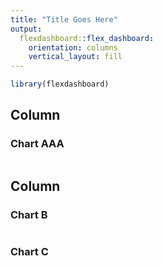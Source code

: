 ```yaml
---
title: "Title Goes Here"
output: 
  flexdashboard::flex_dashboard:
    orientation: columns
    vertical_layout: fill
---
```


```r
library(flexdashboard)
```

Column {data-width=650}
-----------------------------------------------------------------------

### Chart AAA

```r

```

Column {data-width=350}
-----------------------------------------------------------------------

### Chart B

```r

```

### Chart C

```r

```

